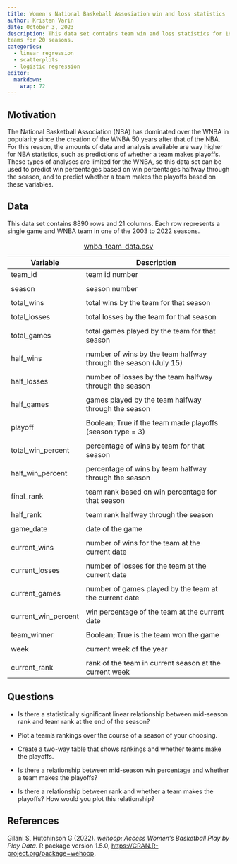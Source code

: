 ```yaml
---
title: Women's National Baskeball Assosiation win and loss statistics
author: Kristen Varin
date: October 3, 2023
description: This data set contains team win and loss statistics for 16 WNBA 
teams for 20 seasons. 
categories:
  - linear regression
  - scatterplots
  - logistic regression
editor: 
  markdown: 
    wrap: 72
---
```


## Motivation

The National Basketball Association (NBA) has dominated over the WNBA in popularity since the creation of the WNBA 50 years after that of the NBA. For this reason, the amounts of data and analysis available are way higher for NBA statistics, such as predictions of whether a team makes playoffs. These types of analyses are limited for the WNBA, so this data set can be used to predict win percentages based on win percentages halfway through the season, and to predict whether a team makes the playoffs based on these variables.

## Data

This data set contains 8890 rows and 21 columns. Each row represents a single game and WNBA team in one of the 2003 to 2022 seasons.

| Variable            | Description                                                     |
|---------------------|---------------------------------------------------|
| team_id             | team id number                                                  |
|                     |                                                                 |
| season              | season number                                                   |
|                     |                                                                 |
| total_wins          | total wins by the team for that season                          |
|                     |                                                                 |
| total_losses        | total losses by the team for that season                        |
|                     |                                                                 |
| total_games         | total games played by the team for that season                  |
|                     |                                                                 |
| half_wins           | number of wins by the team halfway through the season (July 15) |
|                     |                                                                 |
| half_losses         | number of losses by the team halfway through the season         |
|                     |                                                                 |
| half_games          | games played by the team halfway through the season             |
|                     |                                                                 |
| playoff             | Boolean; True if the team made playoffs (season type = 3)       |
|                     |                                                                 |
| total_win_percent   | percentage of wins by team for that season                      |
|                     |                                                                 |
| half_win_percent    | percentage of wins by team halfway through the season           |
|                     |                                                                 |
| final_rank          | team rank based on win percentage for that season               |
|                     |                                                                 |
| half_rank           | team rank halfway through the season                            |
|                     |                                                                 |
| game_date           | date of the game                                                |
|                     |                                                                 |
| current_wins        | number of wins for the team at the current date                 |
|                     |                                                                 |
| current_losses      | number of losses for the team at the current date               |
|                     |                                                                 |
| current_games       | number of games played by the team at the current date          |
|                     |                                                                 |
| current_win_percent | win percentage of the team at the current date                  |
|                     |                                                                 |
| team_winner         | Boolean; True is the team won the game                          |
|                     |                                                                 |
| week                | current week of the year                                        |
|                     |                                                                 |
| current_rank        | rank of the team in current season at the current week          |

: [wnba_team_data.csv](../data/wnba_team_data.csv)

## Questions

-   Is there a statistically significant linear relationship between mid-season rank and team rank at the end of the season?

-   Plot a team's rankings over the course of a season of your choosing.

-   Create a two-way table that shows rankings and whether teams make the playoffs. 

-   Is there a relationship between mid-season win percentage and whether a team makes the playoffs?

-   Is there a relationship between rank and whether a team makes the playoffs? How would you plot this relationship?

## References

Gilani S, Hutchinson G (2022). *wehoop: Access Women's Basketball Play by Play Data*. R package version 1.5.0, <https://CRAN.R-project.org/package=wehoop>.
